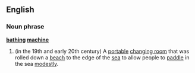 ==English==
===Noun phrase===
'''[[bathing]] [[machine]]'''
{{wikipedia}}
#(in the 19th and early 20th century) A [[portable]] [[changing room]] that was rolled down a [[beach]] to the edge of the [[sea]] to allow people to [[paddle]] in the sea [[modest]]ly.